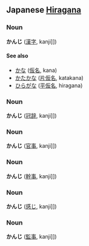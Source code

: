==Japanese [[Hiragana]]==
===Noun===
'''かんじ''' ([[漢字]], kanji]])

====See also====
*[[かな]] ([[仮名]], kana)
*[[かたかな]] ([[片仮名]], katakana)
*[[ひらがな]] ([[平仮名]], hiragana)

===Noun===
'''かんじ''' ([[冠辞]], kanji]])

===Noun===
'''かんじ''' ([[官事]], kanji]])

===Noun===
'''かんじ''' ([[幹事]], kanji]])

===Noun===
'''かんじ''' ([[感じ]], kanji]])

===Noun===
'''かんじ''' ([[監事]], kanji]])